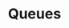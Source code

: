 ---
title: Queues
category: data structures
breadcrumbs: 
  - courses
  - javascript
description: All about queues in Javascript
---